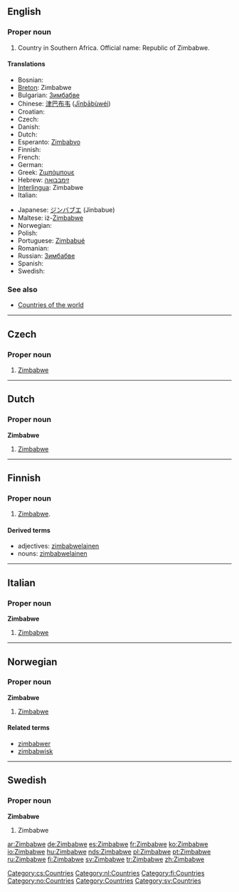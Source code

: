 ==English==
{{wikipedia}}

===Proper noun===
{{infl|en|proper noun}}

# Country in Southern Africa. Official name: Republic of Zimbabwe.

====Translations====
{{top}}
* Bosnian: {{t-|bs|Zimbabve|m}}
* [[Breton]]: Zimbabwe
* Bulgarian: [[Зимбабве]]
* Chinese: [[津巴布韦]] ([[Jīnbābùwéi]])
* Croatian: {{t-|hr|Zimbabve|m}}
* Czech: {{t-|cs|Zimbabwe|n}}
* Danish: {{t-|da|Zimbabwe}}
* Dutch: {{t-|nl|Zimbabwe}}
* Esperanto: [[Zimbabvo]]
* Finnish: {{t+|fi|Zimbabwe}}
* French: {{t+|fr|Zimbabwe|m}}
* German: {{t+|de|Simbabwe}}
* Greek: [[Ζιμπάμπουε]] {{f}}
* Hebrew: [[זימבבואה]]
* [[Interlingua]]: Zimbabwe
* Italian: {{t-|it|Zimbabwe|m}}
{{mid}}
* Japanese: [[ジンバブエ]] (Jinbabue)
* Maltese: iż-[[Żimbabwe]]
* Norwegian: {{t-|no|Zimbabwe}}
* Polish: {{t+|pl|Zimbabwe}}
* Portuguese: [[Zimbabué]]
* Romanian: {{t-|ro|Zimbabwe}}
* Russian: [[Зимбабве]]
* Spanish: {{t+|es|Zimbabue}}
* Swedish: {{t+|sv|Zimbabwe}}
{{bottom}}

===See also===
* [[Appendix:Countries of the world|Countries of the world]]

----

==Czech==

===Proper noun===
{{cs-proper noun|g=n}}

# [[#English|Zimbabwe]]

[[Category:cs:Countries]]
----
==Dutch==

===Proper noun===
'''Zimbabwe''' {{n}}

# [[#English|Zimbabwe]]

[[Category:nl:Countries]]

----

==Finnish==
{{Finnish index|z}}

===Proper noun===
{{fi-noun|Zimbabwe|type=nalle|proper=true}}

# [[Zimbabwe#English|Zimbabwe]].

====Derived terms====
* adjectives: [[zimbabwelainen]]
* nouns: [[zimbabwelainen]]

[[Category:fi:Countries]]

----

==Italian==

===Proper noun===
'''Zimbabwe''' {{m}}

# [[#English|Zimbabwe]]

----

==Norwegian==

===Proper noun===
'''Zimbabwe'''

# [[#English|Zimbabwe]]

====Related terms====
* [[zimbabwer]]
* [[zimbabwisk]]

[[Category:no:Countries]]

----

==Swedish==

===Proper noun===
'''Zimbabwe'''

# Zimbabwe

[[Category:Countries]]
[[Category:sv:Countries]]

[[ar:Zimbabwe]]
[[de:Zimbabwe]]
[[es:Zimbabwe]]
[[fr:Zimbabwe]]
[[ko:Zimbabwe]]
[[io:Zimbabwe]]
[[hu:Zimbabwe]]
[[nds:Zimbabwe]]
[[pl:Zimbabwe]]
[[pt:Zimbabwe]]
[[ru:Zimbabwe]]
[[fi:Zimbabwe]]
[[sv:Zimbabwe]]
[[tr:Zimbabwe]]
[[zh:Zimbabwe]]